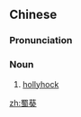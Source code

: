 ==Chinese==
{{zh-forms}}

===Pronunciation===
{{zh-pron
|m=shǔkuí
|c=suk6 kwai4
|mn=sio̍k-kûi/so̍k-kûi
|cat=n
}}

===Noun===
{{zh-noun}}

# [[hollyhock]]

[[zh:蜀葵]]